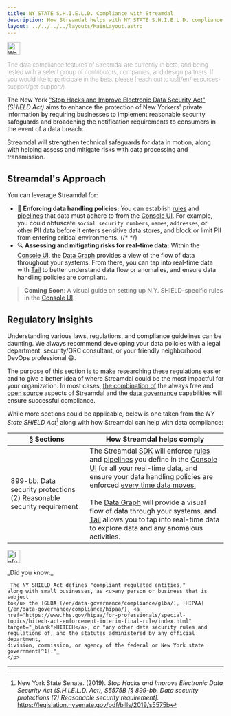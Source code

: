 ```yaml
---
title: NY STATE S.H.I.E.L.D. Compliance with Streamdal
description: How Streamdal helps with NY STATE S.H.I.E.L.D. compliance
layout: ../../../../layouts/MainLayout.astro
---
```



<Notification type="warning">
  <img src={warning} alt="Warning" width="30px" height="30px" />
  <p style="font-weight: lighter;">The data compliance features of Streamdal 
  are currently in beta, and being tested with a select group of contributors, 
  companies, and design partners. If you would like to participate in the beta, 
  please 
  [reach out to us](/en/resources-support/get-support/).</p>
</Notification>

The New York <a href="https://www.nysenate.gov/legislation/bills/2019/S5575" target="_blank">"Stop Hacks and Improve Electronic Data Security Act"</a> 
_(SHIELD Act)_ aims to enhance the protection of New Yorkers' private information 
by requiring businesses to implement reasonable security safeguards and 
broadening the notification requirements to consumers in the event of a data 
breach.

Streamdal will strengthen technical safeguards for data in motion, along with 
helping assess and mitigate risks with data processing and transmission.

## Streamdal's Approach

You can leverage Streamdal for:

- 🚓 **<span class="ykeyword">Enforcing data handling policies</span>:** You can establish <a href="/en/resources-support/glossary/#rule-or-step" class="pkeyword">rules</a> and <a href="/en/resources-support/glossary/#pipeline-or-ruleset" class="pkeyword">pipelines</a> that data must adhere to from the [Console UI](/en/core-components/console-ui/). For example, you could obfuscate `social security numbers`, `names`, `addresses`, or other PII data before it enters sensitive data stores, and block or limit PII from entering critical environments.
{/* */}
- 🔍 **<span class="ykeyword">Assessing and mitigating risks for real-time data</span>:** Within the [Console UI](/en/core-components/console-ui/), the [Data Graph](/en/core-components/console-ui#data-graph) provides a view of the flow of data throughout your systems. From there, you can tap into real-time data with [Tail](/en/guides/tail/) to better understand data flow or anomalies, and ensure data handling policies are compliant.

> **Coming Soon**: A visual guide on setting up N.Y. SHIELD-specific rules in the 
[Console UI](/en/core-components/console-ui/).

## Regulatory Insights

Understanding various laws, regulations, and compliance guidelines can be 
daunting. We always recommend developing your data policies with a legal 
department, security/GRC consultant, or your friendly neighborhood DevOps 
professional 😄.

The purpose of this section is to make researching these regulations easier and 
to give a better idea of where Streamdal could be the most impactful for your 
organization. In most cases, <u>the combination of</u> the always free and 
[open source](/en/resources-support/open-source/) aspects of Streamdal and the 
[data governance](/en/data-governance/overview/) capabilities will ensure 
successful compliance. 

While more sections could be applicable, below is one taken from the 
_NY State SHIELD Act[^1]_ along with how Streamdal can help with data 
compliance:

| § Sections | How Streamdal helps comply |
|-|-|
| 899-bb. Data security protections (2) Reasonable security requirement | The Streamdal [SDK](/en/core-components/sdk/) will enforce [rules](/en/resources-support/glossary/#rule-or-step) and [pipelines](/en/resources-support/glossary/#pipeline-or-ruleset) you define in the [Console UI](/en/core-components/console-ui/) for all your real-time data, and ensure your data handling policies are enforced <u>every time data moves.</u> <br /><br /> The [Data Graph](/en/core-components/console-ui#data-graph) will provide a visual flow of data through your systems, and [Tail](/en/guides/tail/) allows you to tap into real-time data to explore data and any anomalous activities. |

<Notification type="information">
  <img src={info} alt="Information" width="30px" height="30px" />
  <div class="prose-md prose-p:my-2 prose-a:text-purple-dark prose-a:underline">
    <p>
    _Did you know:_
    
    _The NY SHIELD Act defines "compliant regulated entities," 
    along with small businesses, as <u>any person or business that is subject 
    to</u> the [GLBA](/en/data-governance/compliance/glba/), [HIPAA](/en/data-governance/compliance/hipaa/), <a href="https://www.hhs.gov/hipaa/for-professionals/special-topics/hitech-act-enforcement-interim-final-rule/index.html" target="_blank">HITECH</a>, or "any other data security rules and 
    regulations of, and the statutes administered by any official department, 
    division, commission, or agency of the federal or New York state 
    government[^1]."_
    </p>
  </div>
</Notification>

___

[^1]: New York State Senate. (2019). _Stop Hacks and Improve Electronic Data Security Act (S.H.I.E.L.D. Act), S5575B [§ 899-bb. Data security protections (2) Reasonable security requirement]._ https://legislation.nysenate.gov/pdf/bills/2019/s5575b